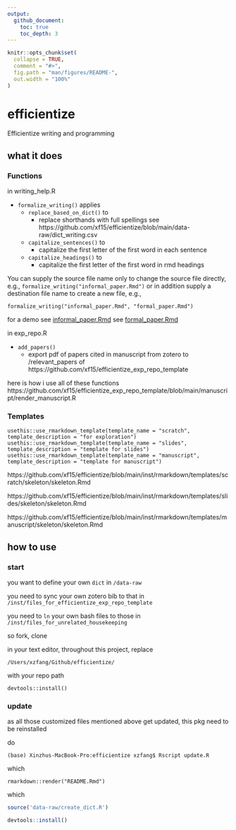 ```yaml
---
output:
  github_document:
    toc: true
    toc_depth: 3
---
```


<!-- README.md is generated from README.Rmd. Please edit that file -->

```r
knitr::opts_chunk$set(
  collapse = TRUE,
  comment = "#>",
  fig.path = "man/figures/README-",
  out.width = "100%"
)
```

# efficientize



Efficientize writing and programming

## what it does

### Functions

in writing_help.R

* `formalize_writing()` applies
  * `replace_based_on_dict()` to
    * replace shorthands with full spellings see https://github.com/xf15/efficientize/blob/main/data-raw/dict_writing.csv
  * `capitalize_sentences()` to
    * capitalize the first letter of the first word in each sentence
  * `capitalize_headings()` to
    * capitalize the first letter of the first word in rmd headings


You can supply the source file name only to change the source file directly, e.g., `formalize_writing("informal_paper.Rmd")` or in addition supply a destination file name to create a new file, e.g.,

```
formalize_writing("informal_paper.Rmd", "formal_paper.Rmd")
```
for a demo
see [informal_paper.Rmd](https://github.com/xf15/efficientize/tree/main/vignettes/informal_paper.Rmd)
see [formal_paper.Rmd](https://github.com/xf15/efficientize/tree/main/vignettes/formal_paper.Rmd)

in exp_repo.R

* `add_papers()`
  * export pdf of papers cited in manuscript from zotero to /relevant_papers of https://github.com/xf15/efficientize_exp_repo_template

here is how i use all of these functions
https://github.com/xf15/efficientize_exp_repo_template/blob/main/manuscript/render_manuscript.R



### Templates


```
usethis::use_rmarkdown_template(template_name = "scratch", template_description = "for exploration")
usethis::use_rmarkdown_template(template_name = "slides", template_description = "template for slides")
usethis::use_rmarkdown_template(template_name = "manuscript", template_description = "template for manuscript")

```
https://github.com/xf15/efficientize/blob/main/inst/rmarkdown/templates/scratch/skeleton/skeleton.Rmd

https://github.com/xf15/efficientize/blob/main/inst/rmarkdown/templates/slides/skeleton/skeleton.Rmd

https://github.com/xf15/efficientize/blob/main/inst/rmarkdown/templates/manuscript/skeleton/skeleton.Rmd



## how to use

### start

you want to define your own `dict` in `/data-raw`

you need to sync your own zotero bib to that in `/inst/files_for_efficientize_exp_repo_template`

you need to `ln` your own bash files to those in `/inst/files_for_unrelated_housekeeping`

so fork, clone

in your text editor, throughout this project, replace

```
/Users/xzfang/Github/efficientize/
```

with your repo path

```
devtools::install()
```

### update

as all those customized files mentioned above get updated, this pkg need to be reinstalled

do

```
(base) Xinzhus-MacBook-Pro:efficientize xzfang$ Rscript update.R
```

which

```
rmarkdown::render("README.Rmd")
```

which

```r
source('data-raw/create_dict.R')

devtools::install()
```
